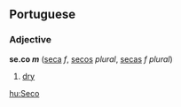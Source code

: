 ==Portuguese==
===Adjective===
'''se.co ''m''''' ([[seca]] ''f'', [[secos]] ''plural'', [[secas]] ''f plural'') 

#[[dry]]

[[hu:Seco]]
